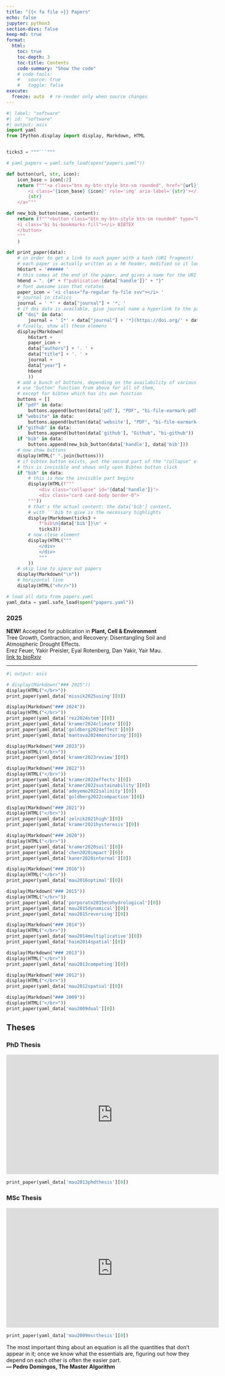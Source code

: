 ```yaml
---
title: "{{< fa file >}} Papers"
echo: false
jupyter: python3
section-divs: false
keep-md: true
format:
  html:
    toc: true
    toc-depth: 3
    toc-title: Contents
    code-summary: "Show the code"
    # code-tools: 
    #   source: true
    #   toggle: false
execute:
  freeze: auto  # re-render only when source changes
---
```


<!-- collapsable bibtex is achieved thus:
https://getbootstrap.com/docs/5.1/components/collapse/ -->

<!-- code inspired by https://ddimmery.com/posts/quarto-website/ -->


<!-- {{< fa thumbs-up >}}  -->

```python
#| label: "software"
#| id: "software"
#| output: asis
import yaml
from IPython.display import display, Markdown, HTML


ticks3 = """```"""

# yaml_papers = yaml.safe_load(open("papers.yaml"))

def button(url, str, icon):
    icon_base = icon[:2]
    return f"""<a class="btn my-btn-style btn-sm rounded", href="{url}" target="_blank" rel="noopener noreferrer">
        <i class="{icon_base} {icon}" role='img' aria-label='{str}'></i>
        {str}
    </a>"""

def new_bib_button(name, content):
    return (f"""<button class="btn my-btn-style btn-sm rounded" type="button" data-bs-toggle="collapse" data-bs-target="#{name}" aria-expanded="false" aria-controls="{name}">
    <i class="bi bi-bookmarks-fill"></i> BIBTEX
    </button>
    """
    )

def print_paper(data):
    # in order to get a link to each paper with a hash (URI fragment)
    # each paper is actually written as a h6 header, modified so it looks good
    h6start = '###### '
    # this comes at the end of the paper, and gives a name for the URI fragment: #publication:author2024word
    h6end = ". {#" + f"publication:{data['handle']}" + "}"
    # font awesome icon that rotates
    paper_icon = '<i class="fa-regular fa-file svv"></i> '
    # journal in italics
    journal = ' *' + data["journal"] + '*, '
    # if doi data is available, give journal name a hyperlink to the paper
    if "doi" in data:
        journal = ' [*' + data["journal"] + '*](https://doi.org/' + data["doi"] + '){target="_blank"}, '
    # finally, show all these elemens
    display(Markdown(
        h6start +
        paper_icon +
        data["authors"] + '. ' + 
        data["title"] + '. ' + 
        journal +
        data["year"] + 
        h6end
        ))
    # add a bunch of buttons, depending on the availability of various elements
    # use "button" function from above for all of them,
    # except for bibtex which has its own function
    buttons = []
    if "pdf" in data:
        buttons.append(button(data['pdf'], "PDF", "bi-file-earmark-pdf-fill"))
    if "website" in data:
        buttons.append(button(data['website'], "PDF", "bi-file-earmark-pdf-fill"))
    if "github" in data:
        buttons.append(button(data['github'], "Github", "bi-github"))
    if "bib" in data:
        buttons.append(new_bib_button(data['handle'], data['bib']))
    # now show buttons
    display(HTML(" ".join(buttons)))
    # if bibtex button exists, put the second part of the "collapse" element
    # this is invisible and shows only upon Bibtex button click
    if "bib" in data:
        # this is how the invisible part begins
        display(HTML(f"""
            <div class="collapse" id="{data['handle']}">
            <div class="card card-body border-0">
        """))
        # that's the actual content: the data['bib'] content, 
        # with ```bib to give is the necessary highlights
        display(Markdown(ticks3 + 
            f"bib\n{data['bib']}\n" + 
            ticks3))
        # now close element
        display(HTML("""
            </div>
            </div>
            """
        ))
    # skip line to space out papers
    display(Markdown("\n"))
    # horizontal line
    display(HTML("<hr/>"))

# load all data from papers.yaml
yaml_data = yaml.safe_load(open("papers.yaml"))
```

<!-- ## Papers --> 

### 2025
<div class="alert alert-danger">
**NEW!** Accepted for publication in **Plant, Cell & Environment**
  </br>
  Tree Growth, Contraction, and Recovery: Disentangling Soil and Atmospheric Drought Effects.  
  Erez Feuer, Yakir Preisler, Eyal Rotenberg, Dan Yakir, Yair Mau.  
[link to bioRxiv](https://www.biorxiv.org/content/10.1101/2025.04.24.650406v1){target="_blank"}
  </strong></div>
---

```python
#| output: asis

# display(Markdown("### 2025"))
display(HTML("</br>"))
print_paper(yaml_data['missik2025using'][0])

display(Markdown("### 2024"))
display(HTML("</br>"))
print_paper(yaml_data['rez2024stem'][0])
print_paper(yaml_data['kramer2024climate'][0])
print_paper(yaml_data['goldberg2024effect'][0])
print_paper(yaml_data['mantova2024monitoring'][0])

display(Markdown("### 2023"))
display(HTML("</br>"))
print_paper(yaml_data['kramer2023review'][0])

display(Markdown("### 2022"))
display(HTML("</br>"))
print_paper(yaml_data['kramer2022effects'][0])
print_paper(yaml_data['kramer2022sustainability'][0])
print_paper(yaml_data['adeyemo2022salinity'][0])
print_paper(yaml_data['goldberg2022compaction'][0])

display(Markdown("### 2021"))
display(HTML("</br>"))
print_paper(yaml_data['zelnik2021high'][0])
print_paper(yaml_data['kramer2021hysteresis'][0])

display(Markdown("### 2020"))
display(HTML("</br>"))
print_paper(yaml_data['kramer2020soil'][0])
print_paper(yaml_data['chen2020impact'][0])
print_paper(yaml_data['kaner2020internal'][0])

display(Markdown("### 2016"))
display(HTML("</br>"))
print_paper(yaml_data['mau2016optimal'][0])

display(Markdown("### 2015"))
display(HTML("</br>"))
print_paper(yaml_data['porporato2015ecohydrological'][0])
print_paper(yaml_data['mau2015dynamical'][0])
print_paper(yaml_data['mau2015reversing'][0])

display(Markdown("### 2014"))
display(HTML("</br>"))
print_paper(yaml_data['mau2014multiplicative'][0])
print_paper(yaml_data['haim2014spatial'][0])

display(Markdown("### 2013"))
display(HTML("</br>"))
print_paper(yaml_data['mau2013competing'][0])

display(Markdown("### 2012"))
display(HTML("</br>"))
print_paper(yaml_data['mau2012spatial'][0])

display(Markdown("### 2009"))
display(HTML("</br>"))
print_paper(yaml_data['mau2009dual'][0])
```

## Theses

### PhD Thesis

<iframe width="560" height="315" src="https://www.youtube.com/embed/-82IhHkb1rc" title="YouTube video player" frameborder="0" allow="accelerometer; autoplay; clipboard-write; encrypted-media; gyroscope; picture-in-picture" allowfullscreen></iframe>

```python
print_paper(yaml_data['mau2013phdthesis'][0])
```


### MSc Thesis

<iframe width="560" height="315" src="https://www.youtube.com/embed/aE8mYeUUTZY" title="YouTube video player" frameborder="0" allow="accelerometer; autoplay; clipboard-write; encrypted-media; gyroscope; picture-in-picture" allowfullscreen></iframe>

```python
print_paper(yaml_data['mau2009mscthesis'][0])
```

<div class="alert alert-success">
  The most important thing about an equation is all the quantities that don’t appear in it; once we know what the essentials are, figuring out how they depend on each other is often the easier part.  
  <strong>— Pedro Domingos, The Master Algorithm</strong></div>
